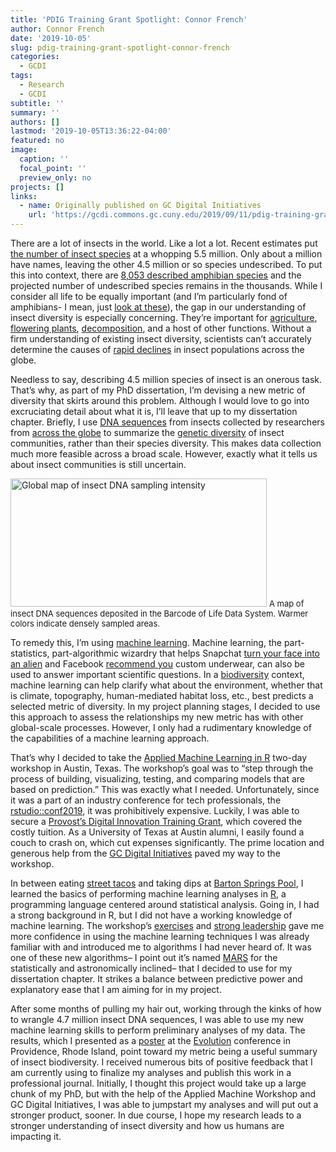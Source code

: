 ```yaml
---
title: 'PDIG Training Grant Spotlight: Connor French'
author: Connor French
date: '2019-10-05'
slug: pdig-training-grant-spotlight-connor-french
categories:
  - GCDI
tags:
  - Research
  - GCDI
subtitle: ''
summary: ''
authors: []
lastmod: '2019-10-05T13:36:22-04:00'
featured: no
image:
  caption: ''
  focal_point: ''
  preview_only: no
projects: []
links:
  - name: Originally published on GC Digital Initiatives
    url: 'https://gcdi.commons.gc.cuny.edu/2019/09/11/pdig-training-grant-spotlight-connor-french/'
---
```


<span style="font-weight: 400;">There are a lot of insects in the world. Like a lot a lot. Recent estimates put </span><a href="https://www.pnas.org/content/112/24/7519.short"><span style="font-weight: 400;">the number of insect species</span></a><span style="font-weight: 400;"> at a whopping 5.5 million. Only about a million have names, leaving the other 4.5 million or so species undescribed. To put this into context, there are </span><a href="https://amphibiaweb.org/amphibian/speciesnums.html"><span style="font-weight: 400;">8,053 described amphibian species</span></a><span style="font-weight: 400;"> and the projected number of undescribed species remains in the thousands. While I consider all life to be equally important (and I’m particularly fond of amphibians- I mean, just </span><a href="https://www.google.com/search?rlz=1C5CHFA_enUS832US832&amp;biw=1343&amp;bih=650&amp;tbm=isch&amp;sa=1&amp;ei=6XpJXc7tOayv_Qac8oGQBA&amp;q=ranitomeya&amp;oq=ranitomeya&amp;gs_l=img.3..35i39l2j0i67l2j0l6.53933.55501..55948...0.0..1.371.943.9j3-1......0....1..gws-wiz-img.ujvBzQEfoC8&amp;ved=0ahUKEwiOhpG-p-7jAhWsV98KHRx5AEIQ4dUDCAY&amp;uact=5"><span style="font-weight: 400;">look at these</span></a><span style="font-weight: 400;">), the gap in our understanding of insect diversity is especially concerning. They’re important for </span><a href="https://www.nrcs.usda.gov/wps/portal/nrcs/main/national/plantsanimals/pollinate/"><span style="font-weight: 400;">agriculture</span></a><span style="font-weight: 400;">, </span><a href="https://www.youtube.com/watch?v=S0qm_L_HPdM"><span style="font-weight: 400;">flowering plants</span></a><span style="font-weight: 400;">, </span><a href="https://www.fws.gov/midwest/endangered/insects/ambb/abb_fact.html"><span style="font-weight: 400;">decomposition</span></a><span style="font-weight: 400;">, and a host of other functions. Without a firm understanding of existing insect diversity, scientists can’t accurately determine the causes of </span><a href="https://www.nationalgeographic.com/animals/2019/02/why-insect-populations-are-plummeting-and-why-it-matters/"><span style="font-weight: 400;">rapid declines</span></a><span style="font-weight: 400;"> in insect populations across the globe. </span>

<span style="font-weight: 400;">Needless to say, describing 4.5 million species of insect is an onerous task. That’s why, as part of my PhD dissertation, I’m devising a new metric of diversity that skirts around this problem. Although I would love to go into excruciating detail about what it is, I’ll leave that up to my dissertation chapter. Briefly, I use </span><a href="https://www.genome.gov/about-genomics/fact-sheets/DNA-Sequencing-Fact-Sheet"><span style="font-weight: 400;">DNA sequences</span></a><span style="font-weight: 400;"> from insects collected by researchers from </span><a href="http://www.boldsystems.org/"><span style="font-weight: 400;">across the globe</span></a><span style="font-weight: 400;"> to summarize the </span><a href="http://b4fa.org/bioscience-in-brief/plantbreeding/genetic-diversity/"><span style="font-weight: 400;">genetic diversity</span></a><span style="font-weight: 400;"> of insect communities, rather than their species diversity. This makes data collection much more feasible across a broad scale. However, exactly what it tells us about insect communities is still uncertain.</span>

<img class="wp-image-11278" src="https://gcdi.commons.gc.cuny.edu/wp-content/blogs.dir/885/files/2019/09/bold_insects-300x150.png" alt="Global map of insect DNA sampling intensity" width="410" height="205" /> <font size="-1"> A map of insect DNA sequences deposited in the Barcode of Life Data System. Warmer colors indicate densely sampled areas. </font>

<span style="font-weight: 400;">To remedy this, I’m using </span><a href="https://searchenterpriseai.techtarget.com/definition/machine-learning-ML"><span style="font-weight: 400;">machine learning</span></a><span style="font-weight: 400;">. Machine learning, the part-statistics, part-algorithmic wizardry that helps Snapchat </span><a href="https://medium.com/cracking-the-data-science-interview/snapchats-filters-how-computer-vision-recognizes-your-face-9907d6904b91"><span style="font-weight: 400;">turn your face into an alien</span></a><span style="font-weight: 400;"> and Facebook </span><a href="https://research.fb.com/blog/category/machine-learning/"><span style="font-weight: 400;">recommend you</span></a><span style="font-weight: 400;"> custom underwear, can also be used to answer important scientific questions. In a </span><a href="https://www.theguardian.com/news/2018/mar/12/what-is-biodiversity-and-why-does-it-matter-to-us"><span style="font-weight: 400;">biodiversity</span></a><span style="font-weight: 400;"> context, machine learning can help clarify what about the environment, whether that is climate, topography, human-mediated habitat loss, etc., best predicts a selected metric of diversity. In my project planning stages, I decided to use this approach to assess the relationships my new metric has with other global-scale processes. However, I only had a rudimentary knowledge of the capabilities of a machine learning approach. </span>

<span style="font-weight: 400;">That’s why I decided to take the </span><a href="https://blog.rstudio.com/2019/02/06/rstudio-conf-2019-workshops/"><span style="font-weight: 400;">Applied Machine Learning in R</span></a><span style="font-weight: 400;"> two-day workshop in Austin, Texas. The workshop’s goal was to “step through the process of building, visualizing, testing, and comparing models that are based on prediction.” This was exactly what I needed. Unfortunately, since it was a part of an industry conference for tech professionals, the </span><a href="https://www.rstudio.com/conference/"><span style="font-weight: 400;">rstudio::conf2019</span></a><span style="font-weight: 400;">, it was prohibitively expensive. Luckily, I was able to secure a </span><a href="https://digitalgrants.commons.gc.cuny.edu/"><span style="font-weight: 400;">Provost’s Digital Innovation Training Grant</span></a><span style="font-weight: 400;">, which covered the costly tuition. As a University of Texas at Austin alumni, I easily found a couch to crash on, which cut expenses significantly. The prime location and generous help from the </span><a href="https://gcdi.commons.gc.cuny.edu/"><span style="font-weight: 400;">GC Digital Initiatives</span></a><span style="font-weight: 400;"> paved my way to the workshop. </span>

<span style="font-weight: 400;">In between eating </span><a href="http://www.vaquerotaquero.com/"><span style="font-weight: 400;">street tacos</span></a><span style="font-weight: 400;"> and taking dips at </span><a href="https://www.austintexas.org/listings/barton-springs-pool/4687/"><span style="font-weight: 400;">Barton Springs Pool</span></a><span style="font-weight: 400;">, I learned the basics of performing machine learning analyses in </span><a href="https://www.youtube.com/watch?v=9kYUGMg_14s"><span style="font-weight: 400;">R</span></a><span style="font-weight: 400;">, a programming language centered around statistical analysis. Going in, I had a strong background in R, but I did not have a working knowledge of machine learning. The workshop’s </span><a href="https://github.com/topepo/rstudio-conf-2019"><span style="font-weight: 400;">exercises</span></a><span style="font-weight: 400;"> and </span><a href="https://resources.rstudio.com/authors/max-kuhn"><span style="font-weight: 400;">strong leadership</span></a><span style="font-weight: 400;"> gave me more confidence in using the machine learning techniques I was already familiar with and introduced me to algorithms I had never heard of. It was one of these new algorithms– I point out it’s named </span><a href="https://bradleyboehmke.github.io/HOML/mars.html"><span style="font-weight: 400;">MARS</span></a><span style="font-weight: 400;"> for the statistically and astronomically inclined– that I decided to use for my dissertation chapter. It strikes a balance between predictive power and explanatory ease that I am aiming for in my project. </span>

<span style="font-weight: 400;">After some months of pulling my hair out, working through the kinks of how to wrangle 4.7 million insect DNA sequences, I was able to use my new machine learning skills to perform preliminary analyses of my data. The results, which I presented as a </span><a href="https://www.dropbox.com/s/8nhvskh6xarg6ej/poster_ConnorFrench.pdf?dl=0"><span style="font-weight: 400;">poster</span></a><span style="font-weight: 400;"> at the </span><a href="https://www.evolutionmeetings.org/evolution-2019---providence.html"><span style="font-weight: 400;">Evolution</span></a><span style="font-weight: 400;"> conference in Providence, Rhode Island, point toward my metric being a useful summary of insect biodiversity. I received numerous bits of positive feedback that I am currently using to finalize my analyses and publish this work in a professional journal. Initially, I thought this project would take up a large chunk of my PhD, but with the help of the Applied Machine Workshop and GC Digital Initiatives, I was able to jumpstart my analyses and will put out a stronger product, sooner. In due course, I hope my research leads to a stronger understanding of insect diversity and how us humans are impacting it.</span>

